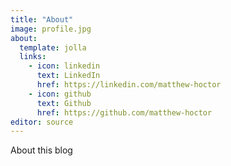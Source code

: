 ```yaml
---
title: "About"
image: profile.jpg
about:
  template: jolla
  links:
    - icon: linkedin
      text: LinkedIn
      href: https://linkedin.com/matthew-hoctor
    - icon: github
      text: Github
      href: https://github.com/matthew-hoctor
editor: source
---
```


About this blog
